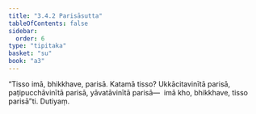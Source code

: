 ```yaml
---
title: "3.4.2 Parisāsutta"
tableOfContents: false
sidebar:
  order: 6
type: "tipitaka"
basket: "su"
book: "a3"
---
```



<DynamicBreadcrumb />

<Division number="135" book="a3" bookNo="15" page="289">

<Paragraph number="1020" book="a3">
“Tisso imā, bhikkhave, parisā. Katamā tisso? Ukkācitavinītā parisā, paṭipucchāvinītā parisā, yāvatāvinītā parisā—  imā kho, bhikkhave, tisso parisā”ti.

</Paragraph>
</Division>

<Paragraph number="1021" type="center" book="a3">
Dutiyaṃ.
</Paragraph>
